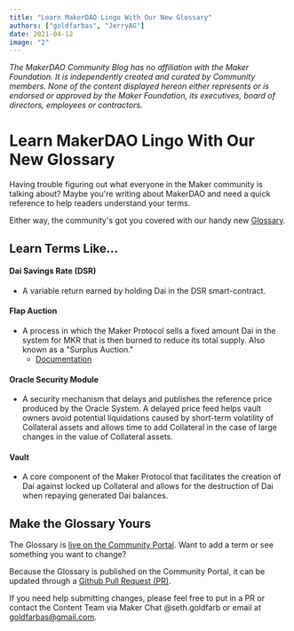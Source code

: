 ```yaml
---
title: "Learn MakerDAO Lingo With Our New Glossary"
authors: ["goldfarbas", "JerryAG"]
date: 2021-04-12
image: "2"
---
```


_The MakerDAO Community Blog has no affiliation with the Maker Foundation. It is independently created and curated by Community members. None of the content displayed hereon either represents or is endorsed or approved by the Maker Foundation, its executives, board of directors, employees or contractors._

# Learn MakerDAO Lingo With Our New Glossary

Having trouble figuring out what everyone in the Maker community is talking about? Maybe you're writing about MakerDAO and need a quick reference to help readers understand your terms.

Either way, the community's got you covered with our handy new [Glossary](/learn/Glossary).

## Learn Terms Like...

#### Dai Savings Rate (DSR)

- A variable return earned by holding Dai in the DSR smart-contract.

#### Flap Auction

- A process in which the Maker Protocol sells a fixed amount Dai in the system for MKR that is then burned to reduce its total supply. Also known as a "Surplus Auction."
  - [Documentation](https://auctions.makerdao.com/flap)

#### Oracle Security Module

- A security mechanism that delays and publishes the reference price produced by the Oracle System. A delayed price feed helps vault owners avoid potential liquidations caused by short-term volatility of Collateral assets and allows time to add Collateral in the case of large changes in the value of Collateral assets.

#### Vault

- A core component of the Maker Protocol that facilitates the creation of Dai against locked up Collateral and allows for the destruction of Dai when repaying generated Dai balances.

## Make the Glossary Yours

The Glossary is [live on the Community Portal](https://community-development.makerdao.com/en/learn/Glossary). Want to add a term or see something you want to change?

Because the Glossary is published on the Community Portal, it can be updated through a [Github Pull Request (PR)](https://www.youtube.com/watch?v=nxOz5hpQODo&list=PLLzkWCj8ywWP1NPbyf69PUUCus_KsG7FI).

If you need help submitting changes, please feel free to put in a PR or contact the Content Team via Maker Chat @seth.goldfarb or email at goldfarbas@gmail.com.
